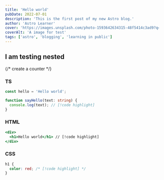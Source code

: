 ```yaml
---
title: 'Hello world'
pubDate: 2022-07-01
description: 'This is the first post of my new Astro blog.'
author: 'Astro Learner'
cover: 'https://images.unsplash.com/photo-1593642634315-48f5414c3ad9?q=80&w=2069&auto=format&fit=crop&ixlib=rb-4.0.3&ixid=M3wxMjA3fDB8MHxwaG90by1wYWdlfHx8fGVufDB8fHx8fA%3D%3D'
coverAlt: 'A image for test'
tags: ['astro', 'blogging', 'learning in public']
---
```



## I am testing nested

{/* create a counter */}

<Counter client:load />

### TS

```ts
const hello = 'Hello world';

function sayHello(text: string) {
  console.log(text); // [!code highlight]
}
```

### HTML

```jsx
<div>
  <h1>Hello world</h1> // [!code highlight]
</div>
```

### CSS

```css
h1 {
  color: red; /* [!code highlight] */
}
```

